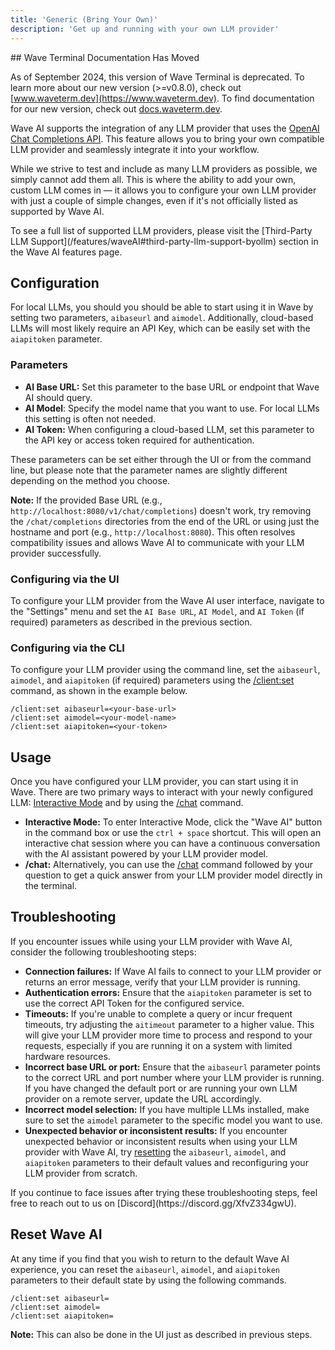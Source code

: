 ```yaml
---
title: 'Generic (Bring Your Own)'
description: 'Get up and running with your own LLM provider'
---
```


<Warning>
## Wave Terminal Documentation Has Moved

As of September 2024, this version of Wave Terminal is deprecated. To learn more about our new version (>=v0.8.0), check out [www.waveterm.dev](https://www.waveterm.dev). To find documentation for our new version, check out [docs.waveterm.dev](https://docs.waveterm.dev).
</Warning>

Wave AI supports the integration of any LLM provider that uses the [OpenAI Chat Completions API](https://platform.openai.com/docs/api-reference/chat). This feature allows you to bring your own compatible LLM provider and seamlessly integrate it into your workflow.

While we strive to test and include as many LLM providers as possible, we simply cannot add them all. This is where the ability to add your own, custom LLM comes in —  it allows you to configure your own LLM provider with just a couple of simple changes, even if it's not officially listed as supported by Wave AI.

<Tip>
To see a full list of supported LLM providers, please visit the [Third-Party LLM Support](/features/waveAI#third-party-llm-support-byollm) section in the Wave AI features page.
</Tip>


## Configuration

For local LLMs, you should you should be able to start using it in Wave by setting two parameters, `aibaseurl` and `aimodel`. Additionally, cloud-based LLMs will most likely require an API Key, which can be easily set with the `aiapitoken` parameter.

### Parameters

- **AI Base URL:** Set this parameter to the base URL or endpoint that Wave AI should query.
- **AI Model**: Specify the model name that you want to use. For local LLMs this setting is often not needed.
- **AI Token:** When configuring a cloud-based LLM, set this parameter to the API key or access token required for authentication.

These parameters can be set either through the UI or from the command line, but please note that the parameter names are slightly different depending on the method you choose.

**Note:** If the provided Base URL (e.g., `http://localhost:8080/v1/chat/completions`) doesn't work, try removing the `/chat/completions` directories from the end of the URL or using just the hostname and port (e.g., `http://localhost:8080`). This often resolves compatibility issues and allows Wave AI to communicate with your LLM provider successfully.

### Configuring via the UI
To configure your LLM provider from the Wave AI user interface, navigate to the "Settings" menu and set the `AI Base URL`, `AI Model`, and `AI Token` (if required) parameters as described in the previous section.

### Configuring via the CLI
To configure your LLM provider using the command line, set the `aibaseurl`, `aimodel`, and `aiapitoken` (if required) parameters using the [/client:set](/reference/slashcommands#client-set) command, as shown in the example below.

```
/client:set aibaseurl=<your-base-url>
/client:set aimodel=<your-model-name>
/client:set aiapitoken=<your-token>
```

## Usage
Once you have configured your LLM provider, you can start using it in Wave. There are two primary ways to interact with your newly configured LLM: [Interactive Mode](/features/waveAI#interactive) and by using the [/chat](/features/waveAI#chat-command) command.

- **Interactive Mode:** To enter Interactive Mode, click the "Wave AI" button in the command box or use the `ctrl + space` shortcut. This will open an interactive chat session where you can have a continuous conversation with the AI assistant powered by your LLM provider model.
- **/chat:** Alternatively, you can use the [/chat](/features/waveAI#chat-command) command followed by your question to get a quick answer from your LLM provider model directly in the terminal.

## Troubleshooting
If you encounter issues while using your LLM provider with Wave AI, consider the following troubleshooting steps:

- **Connection failures:** If Wave AI fails to connect to your LLM provider or returns an error message, verify that your LLM provider is running.
- **Authentication errors:** Ensure that the `aiapitoken` parameter is set to use the correct API Token for the configured service.
- **Timeouts:** If you're unable to complete a query or incur frequent timeouts, try adjusting the `aitimeout` parameter to a higher value. This will give your LLM provider more time to process and respond to your requests, especially if you are running it on a system with limited hardware resources.
- **Incorrect base URL or port:** Ensure that the `aibaseurl` parameter points to the correct URL and port number where your LLM provider is running. If you have changed the default port or are running your own LLM provider on a remote server, update the URL accordingly.
- **Incorrect model selection:** If you have multiple LLMs installed, make sure to set the `aimodel` parameter to the specific model you want to use.
- **Unexpected behavior or inconsistent results:** If you encounter unexpected behavior or inconsistent results when using your LLM provider with Wave AI, try [resetting](#reset-wave-ai) the `aibaseurl`, `aimodel`, and `aiapitoken` parameters to their default values and reconfiguring your LLM provider from scratch.

<Tip>
If you continue to face issues after trying these troubleshooting steps, feel free to reach out to us on [Discord](https://discord.gg/XfvZ334gwU).
</Tip>

## Reset Wave AI
At any time if you find that you wish to return to the default Wave AI experience, you can reset the `aibaseurl`, `aimodel`, and `aiapitoken` parameters to their default state by using the following commands.

```
/client:set aibaseurl=
/client:set aimodel=
/client:set aiapitoken=
```
**Note:** This can also be done in the UI just as described in previous steps.